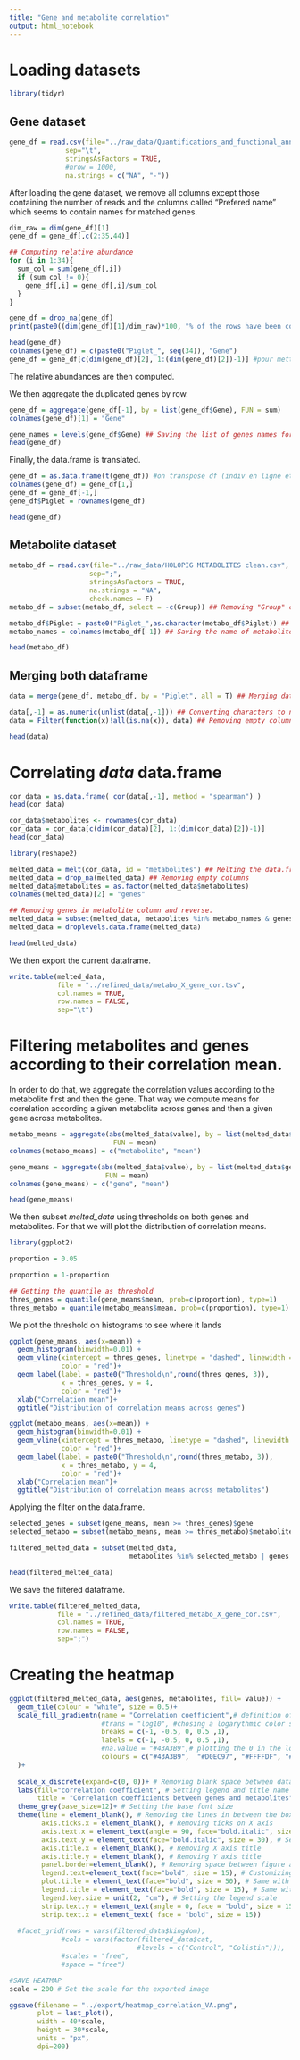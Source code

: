 ```yaml
---
title: "Gene and metabolite correlation"
output: html_notebook
---
```


# Loading datasets

```r
library(tidyr)
```

## Gene dataset

```r
gene_df = read.csv(file="../raw_data/Quantifications_and_functional_annotations.tsv",
              sep="\t",
              stringsAsFactors = TRUE,
              #nrow = 1000,
              na.strings = c("NA", "-"))
```

After loading the gene dataset, we remove all columns except those containing the number of reads and the columns called "Prefered name" which seems to contain names for matched genes.

```r
dim_raw = dim(gene_df)[1]
gene_df = gene_df[,c(2:35,44)]

## Computing relative abundance
for (i in 1:34){
  sum_col = sum(gene_df[,i])
  if (sum_col != 0){
    gene_df[,i] = gene_df[,i]/sum_col
  }
}

gene_df = drop_na(gene_df)
print(paste0((dim(gene_df)[1]/dim_raw)*100, "% of the rows have been conserved (",dim(gene_df)[1],")"))

head(gene_df)
colnames(gene_df) = c(paste0("Piglet_", seq(34)), "Gene")
gene_df = gene_df[c(dim(gene_df)[2], 1:(dim(gene_df)[2])-1)] #pour mettre la colonne gène à gauche.
```

The relative abundances are then computed.

We then aggregate the duplicated genes by row.

```r
gene_df = aggregate(gene_df[-1], by = list(gene_df$Gene), FUN = sum)
colnames(gene_df)[1] = "Gene"

gene_names = levels(gene_df$Gene) ## Saving the list of genes names for later
head(gene_df)
```

Finally, the data.frame is translated.

```r
gene_df = as.data.frame(t(gene_df)) #on transpose df (indiv en ligne et genes en colonne)
colnames(gene_df) = gene_df[1,]
gene_df = gene_df[-1,]
gene_df$Piglet = rownames(gene_df)

head(gene_df)
```

## Metabolite dataset

```r
metabo_df = read.csv(file="../raw_data/HOLOPIG METABOLITES clean.csv",
                    sep=";",
                    stringsAsFactors = TRUE,
                    na.strings = "NA",
                    check.names = F)
metabo_df = subset(metabo_df, select = -c(Group)) ## Removing "Group" column

metabo_df$Piglet = paste0("Piglet_",as.character(metabo_df$Piglet)) ## Renaming piglets
metabo_names = colnames(metabo_df[-1]) ## Saving the name of metabolites for later

head(metabo_df)
```

## Merging both dataframe

```r
data = merge(gene_df, metabo_df, by = "Piglet", all = T) ## Merging dataframes by the name of the piglet.

data[,-1] = as.numeric(unlist(data[,-1])) ## Converting characters to numeric
data = Filter(function(x)!all(is.na(x)), data) ## Removing empty columns

head(data)
```

# Correlating *data* data.frame

```r
cor_data = as.data.frame( cor(data[,-1], method = "spearman") )
head(cor_data)
```

```r
cor_data$metabolites <- rownames(cor_data)
cor_data = cor_data[c(dim(cor_data)[2], 1:(dim(cor_data)[2])-1)]
head(cor_data)
```

```r
library(reshape2)

melted_data = melt(cor_data, id = "metabolites") ## Melting the data.frame
melted_data = drop_na(melted_data) ## Removing empty columns
melted_data$metabolites = as.factor(melted_data$metabolites) 
colnames(melted_data)[2] = "genes"

## Removing genes in metabolite column and reverse.
melted_data = subset(melted_data, metabolites %in% metabo_names & genes %in% gene_names)
melted_data = droplevels.data.frame(melted_data)

head(melted_data)
```

We then export the current dataframe.

```r
write.table(melted_data, 
            file = "../refined_data/metabo_X_gene_cor.tsv",
            col.names = TRUE,
            row.names = FALSE,
            sep="\t")
```

# Filtering metabolites and genes according to their correlation mean.

In order to do that, we aggregate the correlation values according to the metabolite first and then the gene. That way we compute means for correlation according a given metabolite across genes and then a given gene across metabolites.

```r
metabo_means = aggregate(abs(melted_data$value), by = list(melted_data$metabolites),
                          FUN = mean)
colnames(metabo_means) = c("metabolite", "mean")

gene_means = aggregate(abs(melted_data$value), by = list(melted_data$genes),
                        FUN = mean)
colnames(gene_means) = c("gene", "mean")

head(gene_means)
```

We then subset *melted_data* using thresholds on both genes and metabolites. For that we will plot the distribution of correlation means.

```r
library(ggplot2)

proportion = 0.05

proportion = 1-proportion

## Getting the quantile as threshold
thres_genes = quantile(gene_means$mean, prob=c(proportion), type=1)
thres_metabo = quantile(metabo_means$mean, prob=c(proportion), type=1)
```

We plot the threshold on histograms to see where it lands

```r
ggplot(gene_means, aes(x=mean)) + 
  geom_histogram(binwidth=0.01) +
  geom_vline(xintercept = thres_genes, linetype = "dashed", linewidth = 1.5, 
             color = "red")+
  geom_label(label = paste0("Threshold\n",round(thres_genes, 3)), 
             x = thres_genes, y = 4, 
             color = "red")+
  xlab("Correlation mean")+
  ggtitle("Distribution of correlation means across genes")
```

```r
ggplot(metabo_means, aes(x=mean)) + 
  geom_histogram(binwidth=0.01) +
  geom_vline(xintercept = thres_metabo, linetype = "dashed", linewidth = 1.5, 
             color = "red")+
  geom_label(label = paste0("Threshold\n",round(thres_metabo, 3)), 
             x = thres_metabo, y = 4, 
             color = "red")+
  xlab("Correlation mean")+
  ggtitle("Distribution of correlation means across metabolites")
```

Applying the filter on the data.frame.

```r
selected_genes = subset(gene_means, mean >= thres_genes)$gene
selected_metabo = subset(metabo_means, mean >= thres_metabo)$metabolite

filtered_melted_data = subset(melted_data, 
                              metabolites %in% selected_metabo | genes %in% selected_genes)

head(filtered_melted_data)
```

We save the filtered dataframe.

```r
write.table(filtered_melted_data, 
            file = "../refined_data/filtered_metabo_X_gene_cor.csv",
            col.names = TRUE,
            row.names = FALSE,
            sep=";")
```

# Creating the heatmap

```r
ggplot(filtered_melted_data, aes(genes, metabolites, fill= value)) +
  geom_tile(colour = "white", size = 0.5)+
  scale_fill_gradientn(name = "Correlation coefficient",# definition of the color gradient.
                       #trans = "log10", #chosing a logarythmic color scale
                       breaks = c(-1, -0.5, 0, 0.5 ,1), 
                       labels = c(-1, -0.5, 0, 0.5 ,1),
                       #na.value = "#43A3B9",# plotting the 0 in the lowest color of the gradient
                       colours = c("#43A3B9",  "#D0EC97", "#FFFFDF", "#FD945D", "#DC4E51", "#370303"),
  )+
  
  scale_x_discrete(expand=c(0, 0))+ # Removing blank space between data and X axis
  labs(fill="correlation coefficient", # Setting legend and title name
       title = "Correlation coefficients between genes and metabolites")+
  theme_grey(base_size=12)+ # Setting the base font size
  theme(line = element_blank(), # Removing the lines in between the boxes
        axis.ticks.x = element_blank(), # Removing ticks on X axis
        axis.text.x = element_text(angle = 90, face="bold.italic", size = 30), # Removing X labels
        axis.text.y = element_text(face="bold.italic", size = 30), # Setting Y labels to bold
        axis.title.x = element_blank(), # Removing X axis title
        axis.title.y = element_blank(), # Removing Y axis title
        panel.border=element_blank(), # Removing space between figure and panel
        legend.text=element_text(face="bold", size = 15), # Customizing legend font
        plot.title = element_text(face="bold", size = 50), # Same with main title
        legend.title = element_text(face="bold", size = 15), # Same with legend
        legend.key.size = unit(2, "cm"), # Setting the legend scale
        strip.text.y = element_text(angle = 0, face = "bold", size = 15),
        strip.text.x = element_text( face = "bold", size = 15))
        
  #facet_grid(rows = vars(filtered_data$kingdom), 
             #cols = vars(factor(filtered_data$cat, 
                                #levels = c("Control", "Colistin"))),
             #scales = "free",
             #space = "free")

#SAVE HEATMAP  
scale = 200 # Set the scale for the exported image

ggsave(filename = "../export/heatmap_correlation_VA.png",
       plot = last_plot(),
       width = 40*scale,
       height = 30*scale,
       units = "px",
       dpi=200)
```
